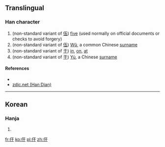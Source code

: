 ==Translingual==

===Han character===
{{Han char|rn=9|rad=人|as=03|sn=5|four=|canj=人一木 (OMD)}}

# (non-standard variant of [[伍]]) [[five]] (used normally on official documents or checks to avoid forgery)
# (non-standard variant of [[伍]]) [[Wǔ]], a common Chinese [[surname]]
# (non-standard variant of [[于]]) [[in]], [[on]], [[at]]
# (non-standard variant of [[于]]) [[Yú]], a Chinese [[surname]]

====References====
* {{Han ref|kx=0094.051|dkj=|dj=|hdz=|uh=3435|ud=13365|bh=|bd=}}
*[http://www.zdic.net/zd/zi2/ZdicE3Zdic90ZdicB5.htm zdic.net (Han Dian)]

----

==Korean==

===Hanja===
{{ko-hanja|hangeul=유|rv=yu|mr=yu|y=yu|eumhun=선비|ehrv=seonbi|ehmr=sŏnbi|ehy=senpi}}

# {{defn|lang=ko|sort=人03}}

[[fr:㐵]]
[[ko:㐵]]
[[pl:㐵]]
[[zh:㐵]]